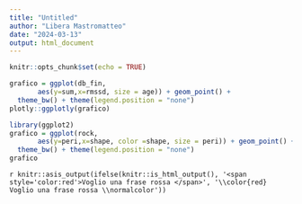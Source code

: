 ```yaml
---
title: "Untitled"
author: "Libera Mastromatteo"
date: "2024-03-13"
output: html_document
---
```


```r
knitr::opts_chunk$set(echo = TRUE)
```

```r
grafico = ggplot(db_fin, 
       aes(y=sum,x=rmssd, size = age)) + geom_point() + 
  theme_bw() + theme(legend.position = "none") 
plotly::ggplotly(grafico)

```
```r
library(ggplot2)
grafico = ggplot(rock, 
       aes(y=peri,x=shape, color =shape, size = peri)) + geom_point() + 
  theme_bw() + theme(legend.position = "none") 
grafico
```

`r knitr::asis_output(ifelse(knitr::is_html_output(), '<span style='color:red'>Voglio una frase rossa </span>', '\\color{red} Voglio una frase rossa \\normalcolor'))`




